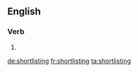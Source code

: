 
==English==

===Verb===
{{head|en}}

# {{present participle of|shortlist}}

[[de:shortlisting]]
[[fr:shortlisting]]
[[ta:shortlisting]]